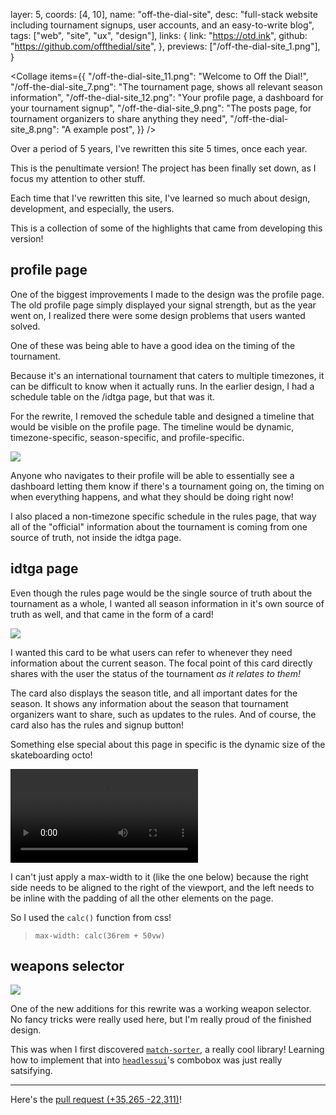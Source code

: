   layer: 5,
  coords: [4, 10],
  name: "off-the-dial-site",
  desc: "full-stack website including tournament signups, user accounts, and an easy-to-write blog",
  tags: ["web", "site", "ux", "design"],
  links: {
    link: "https://otd.ink",
    github: "https://github.com/offthedial/site",
  },
  previews: ["/off-the-dial-site_1.png"],
}

<Collage
  items={{
    "/off-the-dial-site_11.png": "Welcome to Off the Dial!",
    "/off-the-dial-site_7.png":
      "The tournament page, shows all relevant season information",
    "/off-the-dial-site_12.png":
      "Your profile page, a dashboard for your tournament signup",
    "/off-the-dial-site_9.png":
      "The posts page, for tournament organizers to share anything they need",
    "/off-the-dial-site_8.png": "A example post",
  }}
/>

<CaseDivider />

Over a period of 5 years, I've rewritten this site 5 times, once each year.

This is the penultimate version! The project has been finally set down, as I focus my attention to other stuff.

Each time that I've rewritten this site, I've learned so much about design, development, and especially, the users.

This is a collection of some of the highlights that came from developing this version!

## profile page

One of the biggest improvements I made to the design was the profile page. The old profile page simply displayed your signal strength, but as the year went on, I realized there were some design problems that users wanted solved.

One of these was being able to have a good idea on the timing of the tournament.

Because it's an international tournament that caters to multiple timezones, it can be difficult to know when it actually runs. In the earlier design, I had a schedule table on the /idtga page, but that was it.

For the rewrite, I removed the schedule table and designed a timeline that would be visible on the profile page. The timeline would be dynamic, timezone-specific, season-specific, and profile-specific.

![](/off-the-dial-site_5.png)

Anyone who navigates to their profile will be able to essentially see a dashboard letting them know if there's a tournament going on, the timing on when everything happens, and what they should be doing right now!

I also placed a non-timezone specific schedule in the rules page, <span class="font-display px-1.5 rounded bg-yellow-400/20 backdrop-blur-xl backdrop-brightness-150">that way all of the "official" information about the tournament is coming from one source of truth</span>, not inside the idtga page.

## idtga page

Even though the rules page would be the single source of truth about the tournament as a whole, I wanted all season information in it's own source of truth as well, and that came in the form of a card!

![](/off-the-dial-site_6.png)

I wanted this card to be what users can refer to whenever they need information about the current season.
The focal point of this card directly shares with the user the status of the tournament _as it relates to them!_

The card also displays the season title, and all important dates for the season. It shows any information about the season that tournament organizers want to share, such as updates to the rules. And of course, the card also has the rules and signup button!

Something else special about this page in specific is the dynamic size of the skateboarding octo!

![](/off-the-dial-site_3.webm "controls")

I can't just apply a max-width to it (like the one below) because the right side needs to be aligned to the right of the viewport, and the left needs to be inline with the padding of all the other elements on the page.

So I used the `calc()` function from css!

> `max-width: calc(36rem + 50vw)`

## weapons selector

![](/off-the-dial-site_4.png)

One of the new additions for this rewrite was a working weapon selector. No fancy tricks were really used here, but I'm really proud of the finished design.

This was when I first discovered [`match-sorter`](https://github.com/kentcdodds/match-sorter), a really cool library! Learning how to implement that into [`headlessui`](https://headlessui.com)'s combobox was just really satsifying.

---

Here's the [pull request <span class="text-slate-600">(<span class="text-green-500">+35,265</span> <span class="text-red-500">-22,311</span>)</span>](https://github.com/offthedial/site/pull/123)!
